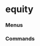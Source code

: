 # equity


### Menus
<ul className='grid grid-cols-1 md:grid-cols-2 lg:grid-cols-3 xl:grid-cols-4 gap-4 -ml-6'>
<ReferenceCard
    title="calendar"
    description="dividend, ipo, earnings"
    url="equity/calendar"
/><ReferenceCard
    title="estimates"
    description="consensus, price_target, historical"
    url="equity/estimates"
/><ReferenceCard
    title="discovery"
    description="filings"
    url="equity/discovery"
/><ReferenceCard
    title="fundamental"
    description="historical_eps, filings, management, overview, management_compensation, dividends, balance,..."
    url="equity/fundamental"
/><ReferenceCard
    title="ownership"
    description="insider_trading, major_holders, share_statistics, institutional"
    url="equity/ownership"
/><ReferenceCard
    title="price"
    description="nbbo, performance, historical, quote"
    url="equity/price"
/><ReferenceCard
    title="shorts"
    description="fails_to_deliver"
    url="equity/shorts"
/><ReferenceCard
    title="compare"
    description="peers"
    url="equity/compare"
/>
</ul>

### Commands
<ul className='grid grid-cols-1 md:grid-cols-2 lg:grid-cols-3 xl:grid-cols-4 gap-4 -ml-6'>
<ReferenceCard
    title="search"
    description="Equity Search. Search for a company or stock ticker."
    url="equity/search"
    command
/><ReferenceCard
    title="market_snapshots"
    description="Get a current, complete, market snapshot."
    url="equity/market_snapshots"
    command
/><ReferenceCard
    title="screener"
    description="Equity Screen. Screen for companies meeting various criteria."
    url="equity/screener"
    command
/><ReferenceCard
    title="profile"
    description="Equity Info. Get general price and performance metrics of a stock."
    url="equity/profile"
    command
/>
</ul>

